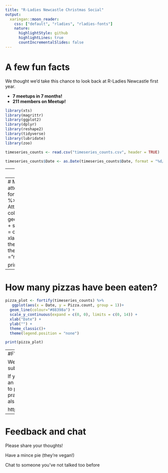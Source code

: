 ```yaml
---
title: "R-Ladies Newcastle Christmas Social"
output:
  xaringan::moon_reader:
    css: ["default", "rladies", "rladies-fonts"]
    nature:
      highlightStyle: github
      highlightLines: true
      countIncrementalSlides: false
---
```

# A few fun facts

We thought we'd take this chance to look back at R-Ladies Newcastle first year. 

*  __7 meetups in 7 months!__
* __211 members on Meetup!__

```r
library(xts)
library(magrittr)
library(ggplot2)
library(dplyr)
library(reshape2)
library(tidyverse)
library(lubridate)
library(zoo)

timeseries_counts <- read.csv("timeseries_counts.csv", header = TRUE)

timeseries_counts$Date <- as.Date(timeseries_counts$Date, format = "%d/%m/%Y")
```


---
# Organisers

We started this year with 6 organisers. 

We currently have 4 organisers, but would love an additional two organisers. 

We're a friendly bunch and you can make the role as large as you want. It could be as small as just helping us welcome people to the meetup.

---
# Meetup Attendance
```r
attendee_plot <- fortify(timeseries_counts) %>%
   ggplot(aes(x = Date, y = Attendee.count, group = 1), colour="#88398a")+   
  geom_line(colour="#88398a") +
  scale_y_continuous(expand = c(0, 0), limits = c(0, 50))+
  xlab("Date") +
  ylab("") +
  theme_classic()+
  theme(legend.position = "none")

print(attendee_plot)
```
---
# How many pizzas have been eaten?

```r

pizza_plot <- fortify(timeseries_counts) %>%
   ggplot(aes(x = Date, y = Pizza.count, group = 1))+   
  geom_line(colour="#88398a") +
  scale_y_continuous(expand = c(0, 0), limits = c(0, 14)) +
  xlab("Date") +
  ylab("") +
  theme_classic()+
  theme(legend.position = "none")

print(pizza_plot)

```
---
#FYI: SatRdays

We encourage fellow R-Ladies to submit talks!

If you're nervous about submitting an abstract- Aoife would be happy to proof read or if you want to practice your talk before hand- is also happy to offer her services.

https://newcastle2020.satrdays.org 

---
# Feedback and chat

Please share your thoughts!

Have a mince pie (they're vegan!)

Chat to someone you've not talked too before
